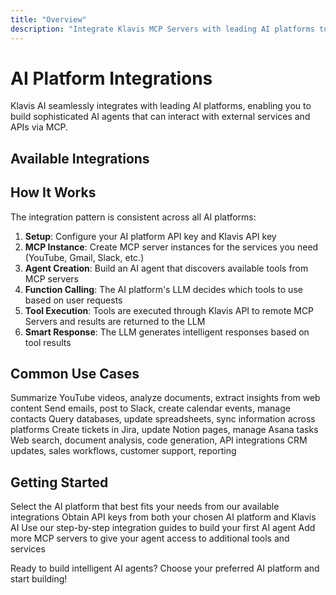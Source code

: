 ```yaml
---
title: "Overview"
description: "Integrate Klavis MCP Servers with leading AI platforms to build powerful AI agents"
---
```



# AI Platform Integrations

Klavis AI seamlessly integrates with leading AI platforms, enabling you to build sophisticated AI agents that can interact with external services and APIs via MCP.

## Available Integrations
<CardGroup cols={3}>
  <ClaudeCard />
  <CrewAiCard />
  <FireworksAiCard />
  <GeminiCard />
  <LangChainCard />
  <LlamaindexCard />
  <MastraCard />
  <OpenaiCard />
  <TogetherAiCard />
</CardGroup>

## How It Works

The integration pattern is consistent across all AI platforms:

1. **Setup**: Configure your AI platform API key and Klavis API key
2. **MCP Instance**: Create MCP server instances for the services you need (YouTube, Gmail, Slack, etc.)
3. **Agent Creation**: Build an AI agent that discovers available tools from MCP servers
4. **Function Calling**: The AI platform's LLM decides which tools to use based on user requests
5. **Tool Execution**: Tools are executed through Klavis API to remote MCP Servers and results are returned to the LLM
6. **Smart Response**: The LLM generates intelligent responses based on tool results

## Common Use Cases

<CardGroup cols={3}>
  <Card title="Content Analysis" icon="chart-line">
    Summarize YouTube videos, analyze documents, extract insights from web content
  </Card>
  <Card title="Communication" icon="envelope">
    Send emails, post to Slack, create calendar events, manage contacts
  </Card>
  <Card title="Data Management" icon="database">
    Query databases, update spreadsheets, sync information across platforms
  </Card>
  <Card title="Project Management" icon="list">
    Create tickets in Jira, update Notion pages, manage Asana tasks
  </Card>
  <Card title="Research & Development" icon="microscope">
    Web search, document analysis, code generation, API integrations
  </Card>
  <Card title="Business Automation" icon="wrench">
    CRM updates, sales workflows, customer support, reporting
  </Card>
</CardGroup>

## Getting Started

<Steps>
  <Step title="Choose Your AI Platform">
    Select the AI platform that best fits your needs from our available integrations
  </Step>
  <Step title="Get API Keys">
    Obtain API keys from both your chosen AI platform and Klavis AI
  </Step>
  <Step title="Follow the Guide">
    Use our step-by-step integration guides to build your first AI agent
  </Step>
  <Step title="Expand Capabilities">
    Add more MCP servers to give your agent access to additional tools and services
  </Step>
</Steps>

Ready to build intelligent AI agents? Choose your preferred AI platform and start building! 